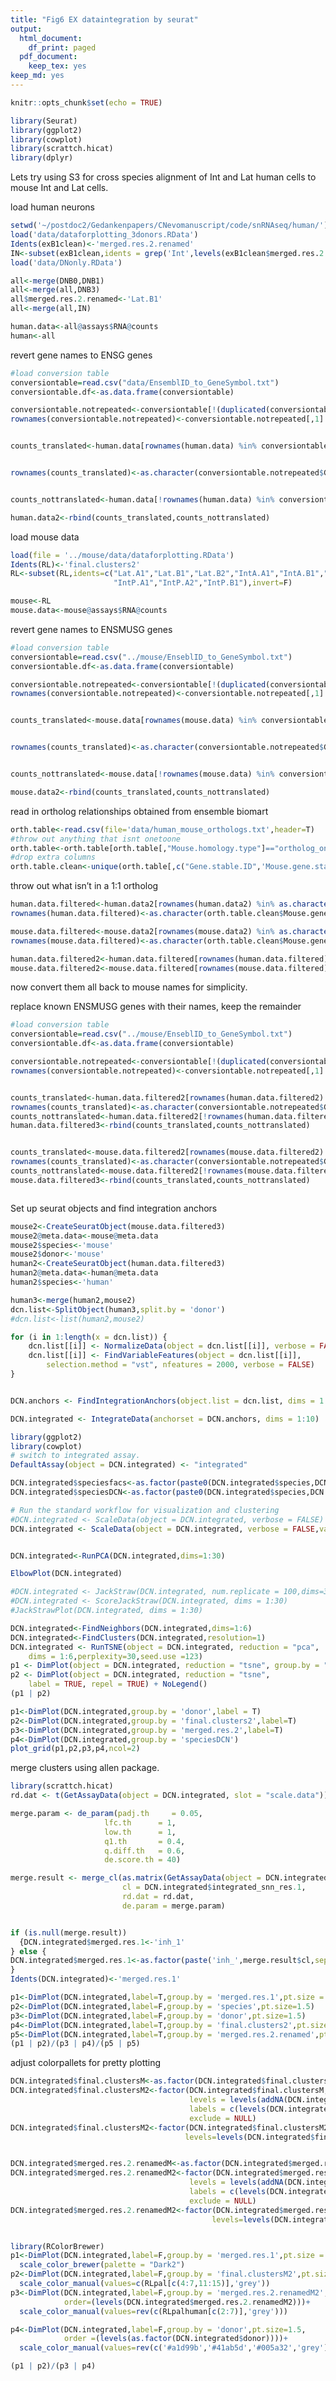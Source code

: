 ```yaml
---
title: "Fig6 EX dataintegration by seurat"
output:
  html_document:
    df_print: paged
  pdf_document:
    keep_tex: yes
keep_md: yes
---
```

```r
knitr::opts_chunk$set(echo = TRUE)
```

```r
library(Seurat)
library(ggplot2)
library(cowplot)
library(scrattch.hicat)
library(dplyr)
```


Lets try using S3 for cross species alignment of Int and Lat human cells to mouse Int and Lat cells.

load human neurons

```r
setwd('~/postdoc2/Gedankenpapers/CNevomanuscript/code/snRNAseq/human/')
load('data/dataforplotting_3donors.RData')
Idents(exB1clean)<-'merged.res.2.renamed'
IN<-subset(exB1clean,idents = grep('Int',levels(exB1clean$merged.res.2.renamed),value = T))
load('data/DNonly.RData')

all<-merge(DNB0,DNB1)
all<-merge(all,DNB3)
all$merged.res.2.renamed<-'Lat.B1'
all<-merge(all,IN)
```




```r
human.data<-all@assays$RNA@counts
human<-all

```


revert gene names to  ENSG genes 
```r
#load conversion table
conversiontable=read.csv("data/EnsemblID_to_GeneSymbol.txt")
conversiontable.df<-as.data.frame(conversiontable)

conversiontable.notrepeated<-conversiontable[!(duplicated(conversiontable[,2])|duplicated(conversiontable[,2], fromLast=TRUE)),]
rownames(conversiontable.notrepeated)<-conversiontable.notrepeated[,1]


counts_translated<-human.data[rownames(human.data) %in% conversiontable.notrepeated[,2],]


rownames(counts_translated)<-as.character(conversiontable.notrepeated$Gene.stable.ID[match(rownames(counts_translated),conversiontable.notrepeated$Gene.name)])


counts_nottranslated<-human.data[!rownames(human.data) %in% conversiontable.notrepeated[,2],]

human.data2<-rbind(counts_translated,counts_nottranslated)

```






load mouse data
```r
load(file = '../mouse/data/dataforplotting.RData')
Idents(RL)<-'final.clusters2'
RL<-subset(RL,idents=c("Lat.A1","Lat.B1","Lat.B2","IntA.A1","IntA.B1","IntA.B2",
                       "IntP.A1","IntP.A2","IntP.B1"),invert=F)

mouse<-RL
mouse.data<-mouse@assays$RNA@counts
```

revert gene names to  ENSMUSG genes 
```r
#load conversion table
conversiontable=read.csv("../mouse/EnseblID_to_GeneSymbol.txt")
conversiontable.df<-as.data.frame(conversiontable)

conversiontable.notrepeated<-conversiontable[!(duplicated(conversiontable[,2])|duplicated(conversiontable[,2], fromLast=TRUE)),]
rownames(conversiontable.notrepeated)<-conversiontable.notrepeated[,1]


counts_translated<-mouse.data[rownames(mouse.data) %in% conversiontable.notrepeated[,2],]


rownames(counts_translated)<-as.character(conversiontable.notrepeated$Gene.stable.ID[match(rownames(counts_translated),conversiontable.notrepeated$Gene.name)])


counts_nottranslated<-mouse.data[!rownames(mouse.data) %in% conversiontable.notrepeated[,2],]

mouse.data2<-rbind(counts_translated,counts_nottranslated)

```



read in ortholog relationships obtained from ensemble biomart

```r
orth.table<-read.csv(file='data/human_mouse_orthologs.txt',header=T)
#throw out anything that isnt onetoone
orth.table<-orth.table[orth.table[,"Mouse.homology.type"]=="ortholog_one2one",]
#drop extra columns
orth.table.clean<-unique(orth.table[,c("Gene.stable.ID",'Mouse.gene.stable.ID','Mouse.gene.name')])
```


throw out what isn't in a 1:1 ortholog
```r
human.data.filtered<-human.data2[rownames(human.data2) %in% as.character(orth.table.clean$Gene.stable.ID),]
rownames(human.data.filtered)<-as.character(orth.table.clean$Mouse.gene.stable.ID[match(rownames(human.data.filtered),orth.table.clean$Gene.stable.ID)])

mouse.data.filtered<-mouse.data2[rownames(mouse.data2) %in% as.character(orth.table.clean$Mouse.gene.stable.ID),]
rownames(mouse.data.filtered)<-as.character(orth.table.clean$Mouse.gene.stable.ID[match(rownames(mouse.data.filtered),orth.table.clean$Mouse.gene.stable.ID)])

human.data.filtered2<-human.data.filtered[rownames(human.data.filtered) %in% rownames(mouse.data.filtered),]
mouse.data.filtered2<-mouse.data.filtered[rownames(mouse.data.filtered) %in% rownames(human.data.filtered2),]

```

now convert them all back to mouse names for simplicity.

replace known ENSMUSG genes with their names, keep the remainder
```r
#load conversion table
conversiontable=read.csv("../mouse/EnseblID_to_GeneSymbol.txt")
conversiontable.df<-as.data.frame(conversiontable)

conversiontable.notrepeated<-conversiontable[!(duplicated(conversiontable[,2])|duplicated(conversiontable[,2], fromLast=TRUE)),]
rownames(conversiontable.notrepeated)<-conversiontable.notrepeated[,1]


counts_translated<-human.data.filtered2[rownames(human.data.filtered2) %in% rownames(conversiontable.notrepeated),]
rownames(counts_translated)<-as.character(conversiontable.notrepeated$Gene.name[match(rownames(counts_translated),conversiontable.notrepeated$Gene.stable.ID)])
counts_nottranslated<-human.data.filtered2[!rownames(human.data.filtered2) %in% rownames(conversiontable.notrepeated),]
human.data.filtered3<-rbind(counts_translated,counts_nottranslated)


counts_translated<-mouse.data.filtered2[rownames(mouse.data.filtered2) %in% rownames(conversiontable.notrepeated),]
rownames(counts_translated)<-as.character(conversiontable.notrepeated$Gene.name[match(rownames(counts_translated),conversiontable.notrepeated$Gene.stable.ID)])
counts_nottranslated<-mouse.data.filtered2[!rownames(mouse.data.filtered2) %in% rownames(conversiontable.notrepeated),]
mouse.data.filtered3<-rbind(counts_translated,counts_nottranslated)



```


















Set up seurat objects and find integration anchors

```r
mouse2<-CreateSeuratObject(mouse.data.filtered3)
mouse2@meta.data<-mouse@meta.data
mouse2$species<-'mouse'
mouse2$donor<-'mouse'
human2<-CreateSeuratObject(human.data.filtered3)
human2@meta.data<-human@meta.data
human2$species<-'human'

human3<-merge(human2,mouse2)
dcn.list<-SplitObject(human3,split.by = 'donor')
#dcn.list<-list(human2,mouse2)

for (i in 1:length(x = dcn.list)) {
    dcn.list[[i]] <- NormalizeData(object = dcn.list[[i]], verbose = FALSE,scale.factor = 1e6)
    dcn.list[[i]] <- FindVariableFeatures(object = dcn.list[[i]], 
        selection.method = "vst", nfeatures = 2000, verbose = FALSE)
}


DCN.anchors <- FindIntegrationAnchors(object.list = dcn.list, dims = 1:10,anchor.features = 2000)
```

```r
DCN.integrated <- IntegrateData(anchorset = DCN.anchors, dims = 1:10)

```

```r
library(ggplot2)
library(cowplot)
# switch to integrated assay. 
DefaultAssay(object = DCN.integrated) <- "integrated"
```

```r
DCN.integrated$speciesfacs<-as.factor(paste0(DCN.integrated$species,DCN.integrated$FACS))
DCN.integrated$speciesDCN<-as.factor(paste0(DCN.integrated$species,DCN.integrated$DCN))

```

```r
# Run the standard workflow for visualization and clustering
#DCN.integrated <- ScaleData(object = DCN.integrated, verbose = FALSE)
DCN.integrated <- ScaleData(object = DCN.integrated, verbose = FALSE,vars.to.regress = c())


DCN.integrated<-RunPCA(DCN.integrated,dims=1:30)

```

```r
ElbowPlot(DCN.integrated)
```

```r
#DCN.integrated <- JackStraw(DCN.integrated, num.replicate = 100,dims=30)
#DCN.integrated <- ScoreJackStraw(DCN.integrated, dims = 1:30)
#JackStrawPlot(DCN.integrated, dims = 1:30)

```



```r
DCN.integrated<-FindNeighbors(DCN.integrated,dims=1:6)
DCN.integrated<-FindClusters(DCN.integrated,resolution=1)
DCN.integrated <- RunTSNE(object = DCN.integrated, reduction = "pca", 
    dims = 1:6,perplexity=30,seed.use =123)
p1 <- DimPlot(object = DCN.integrated, reduction = "tsne", group.by = "species")
p2 <- DimPlot(object = DCN.integrated, reduction = "tsne", 
    label = TRUE, repel = TRUE) + NoLegend()
(p1 | p2)
```



```r
p1<-DimPlot(DCN.integrated,group.by = 'donor',label = T)
p2<-DimPlot(DCN.integrated,group.by = 'final.clusters2',label=T)
p3<-DimPlot(DCN.integrated,group.by = 'merged.res.2',label=T)
p4<-DimPlot(DCN.integrated,group.by = 'speciesDCN')
plot_grid(p1,p2,p3,p4,ncol=2)
```



merge clusters using allen package.
```r
library(scrattch.hicat)
rd.dat <- t(GetAssayData(object = DCN.integrated, slot = "scale.data"))

merge.param <- de_param(padj.th     = 0.05, 
                     lfc.th      = 1, 
                     low.th      = 1, 
                     q1.th       = 0.4, 
                     q.diff.th   = 0.6, 
                     de.score.th = 40)

merge.result <- merge_cl(as.matrix(GetAssayData(object = DCN.integrated, slot = "data")), 
                         cl = DCN.integrated$integrated_snn_res.1, 
                         rd.dat = rd.dat,
                         de.param = merge.param)


if (is.null(merge.result))
  {DCN.integrated$merged.res.1<-'inh_1'
} else {
DCN.integrated$merged.res.1<-as.factor(paste('inh_',merge.result$cl,sep=''))
}
Idents(DCN.integrated)<-'merged.res.1'
```

```r
p1<-DimPlot(DCN.integrated,label=T,group.by = 'merged.res.1',pt.size = 1.5)
p2<-DimPlot(DCN.integrated,label=F,group.by = 'species',pt.size=1.5)
p3<-DimPlot(DCN.integrated,label=F,group.by = 'donor',pt.size=1.5)
p4<-DimPlot(DCN.integrated,label=T,group.by = 'final.clusters2',pt.size=1.5)
p5<-DimPlot(DCN.integrated,label=T,group.by = 'merged.res.2.renamed',pt.size=1.5)
(p1 | p2)/(p3 | p4)/(p5 | p5)
```

adjust colorpallets  for pretty plotting

```r
DCN.integrated$final.clustersM<-as.factor(DCN.integrated$final.clusters2)
DCN.integrated$final.clustersM2<-factor(DCN.integrated$final.clustersM,
                                        levels = levels(addNA(DCN.integrated$final.clustersM)), 
                                        labels = c(levels(DCN.integrated$final.clustersM), 'human'),
                                        exclude = NULL)
DCN.integrated$final.clustersM2<-factor(DCN.integrated$final.clustersM2,
                                       levels=levels(DCN.integrated$final.clustersM2)[c(1,4,5,7,2,3,6,8,9,10)])


DCN.integrated$merged.res.2.renamedM<-as.factor(DCN.integrated$merged.res.2.renamed)
DCN.integrated$merged.res.2.renamedM2<-factor(DCN.integrated$merged.res.2.renamedM,
                                        levels = levels(addNA(DCN.integrated$merged.res.2.renamedM)), 
                                        labels = c(levels(DCN.integrated$merged.res.2.renamedM), 'mouse'),
                                        exclude = NULL)
DCN.integrated$merged.res.2.renamedM2<-factor(DCN.integrated$merged.res.2.renamedM2,
                                             levels=levels(DCN.integrated$merged.res.2.renamedM2)[c(3,1:2,4:7)])



```


```r
library(RColorBrewer)
p1<-DimPlot(DCN.integrated,label=F,group.by = 'merged.res.1',pt.size = 1.5)+
  scale_color_brewer(palette = "Dark2")
p2<-DimPlot(DCN.integrated,label=F,group.by = 'final.clustersM2',pt.size=1.5)+ 
  scale_color_manual(values=c(RLpal[c(4:7,11:15)],'grey'))
p3<-DimPlot(DCN.integrated,label=F,group.by = 'merged.res.2.renamedM2',pt.size=1.5,
            order=(levels(DCN.integrated$merged.res.2.renamedM2)))+ 
  scale_color_manual(values=rev(c(RLpalhuman[c(2:7)],'grey')))

p4<-DimPlot(DCN.integrated,label=F,group.by = 'donor',pt.size=1.5,
            order =(levels(as.factor(DCN.integrated$donor))))+
  scale_color_manual(values=rev(c('#a1d99b','#41ab5d','#005a32','grey')))

(p1 | p2)/(p3 | p4)
```















